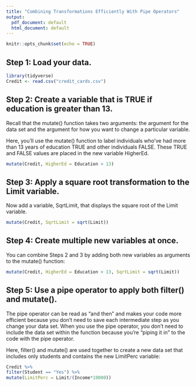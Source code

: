 ```yaml
---
title: "Combining Transformations Efficiently With Pipe Operators"
output:
  pdf_document: default
  html_document: default
---
```


```r
knitr::opts_chunk$set(echo = TRUE)
```

## Step 1: Load your data.

```r
library(tidyverse)
Credit <- read.csv("credit_cards.csv")
```

## Step 2: Create a variable that is TRUE if education is greater than 13.

Recall that the mutate() function takes two arguments: the argument for the data set and the argument for how you want to change a particular variable.

Here, you'll use the mutate() function to label individuals who've had more than 13 years of education TRUE and other individuals FALSE. These TRUE and FALSE values are placed in the new variable HigherEd.

```r
mutate(Credit, HigherEd = Education > 13)
```

## Step 3: Apply a square root transformation to the Limit variable.
Now add a variable, SqrtLimit, that displays the square root of the Limit variable.

```r
mutate(Credit, SqrtLimit = sqrt(Limit))
```

## Step 4: Create multiple new variables at once.
You can combine Steps 2 and 3 by adding both new variables as arguments to the mutate() function:

```r
mutate(Credit, HigherEd = Education > 13, SqrtLimit = sqrt(Limit))
```

## Step 5: Use a pipe operator to apply both filter() and mutate().
The pipe operator can be read as "and then" and makes your code more efficient because you don't need to save each intermediate step as you change your data set. When you use the pipe operator, you don't need to include the data set within the function because you're "piping it in" to the code with the pipe operator.

Here, filter() and mutate() are used together to create a new data set that includes only students and contains the new LimitPerc variable:

```r
Credit %>%
filter(Student == "Yes") %>%
mutate(LimitPerc = Limit/(Income*10000))
```

